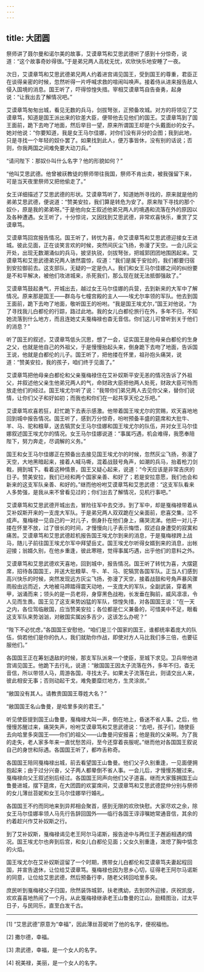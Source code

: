 ```yaml
---
---
---
```

title: 大团圆
---




祭师讲了聂尔曼和诺尔美的故事，艾谟章笃和艾思武德听了感到十分惊奇，说道：“这个故事奇妙得很。”于是弟兄两人高枕无忧，欢欣快乐地安睡了一夜。

次日，艾谟章笃和艾思武德弟兄两人约着进宫谒见国王，受到国王的尊重，君臣正在谈得亲密的时候，忽然听得一片呼喊求救的喧闹叫唤声。接着侍从进来报告敌人侵入国境的消息。国王听了，吓得惊惶失措。宰相艾谟章笃自告奋勇，起身说：“让我出去了解情况吧。”

艾谟章笃匆匆出城，看见无数的兵马，剑拔弩张，正预备攻城。对方的将领见了艾谟章笃，知道是国王派出来的钦差大臣，便带他去见他们的国王。艾谟章笃到了国王面前，跪下去吻了地面，然后举目一望，原来所谓国王却是个头戴面纱的女子。她对他说：“你要知道，我是女王马尔佳娜，对你们没有非分的企图；我到此地，只是寻找一个年轻的奴仆罢了。如果找到此人，便万事皆休，没有别的话说；否则，你我两国之间难免要大动刀兵。”

“请问陛下：那奴仆叫什么名字？他的形貌如何？”

“他叫艾思武德。他曾被祆教徒的祭师带往我国，祭师不肯出卖，被我强留下来，可是当天夜里祭师又把他偷走了。”

女王详细描述了艾思武德的形状。艾谟章笃听了，知道她所寻找的，原来就是他的弟弟艾思武德，便说道：“赞美安拉，我们算是转危为安了。原来陛下寻找的那个奴仆，原是我的弟弟呀。”于是他向女王叙述他弟兄两人的境遇和流落在外的原因以及各种遭遇。女王听了，十分惊诧，又因找到艾思武德，非常欢喜快乐，重赏了艾谟章笃。

艾谟章笃回宫报告情况。国王听了，转忧为喜，命艾谟章笃和艾思武德迎接女王进城。彼此见面，正在谈笑言欢的时候，突然间灰尘飞扬，弥漫了天空。一会儿灰尘开处，出现无数潮涌似的兵马，披坚执锐，剑拔弩张，把城郭团团地围困起来。艾谟章笃和艾思武德弟兄两人骇然震惊，叹道：“我们是属于安拉的，我们都要归宿到安拉御前去。这支部队，无疑的一定是仇人。我们和女王马尔佳娜之间的纠纷要是不和平解决，被他们攻进城来，杀死我们，那么现在就无法抵御强敌了。”

艾谟章笃鼓起勇气，开城出去，越过女王马尔佳娜的兵营，去到新来的大军中了解情况。原来那是国王——群岛与七幢宫殿的主人——埃尤尔率领的军队。他去到国王面前，跪下去吻了地面，敬听国王的吩咐。“我是国王埃尤尔，”国王对他说，“为了寻找我儿白都伦的行踪，路过此地。我的女儿白都伦旅行在外，多年不归，不知她流落到什么地方，而且连她丈夫戛梅禄也杳无音信。你们这儿可曾听到关于他们的消息？”

听了国王的叙述，艾谟章笃低头沉思，想了一会，证实国王是他母亲白都伦的生身之父，也就是他自己的外祖父，于是慢慢抬起头来，倒身跪下去吻了地面，告诉国王说，他就是白都伦的儿子。国王听了，把他搂在怀里，祖孙抱头痛哭，说道：“赞美安拉，我的孩子，咱们终于见面了。”

艾谟章笃把他母亲白都伦和父亲戛梅禄住在艾补奴斯平安无恙的情况告诉了外祖父，并叙述他父亲生他弟兄两人的气，命财政大臣把他两人处死，财政大臣可怜而放走他们的经过。国王埃尤尔听了说：“我带你们弟兄两人去见你父亲，替你们说情，让你们父子和好如初；而我也和你们在一起共享天伦之乐吧。”

艾谟章笃欢喜若狂，赶忙跪下去表示感激。他带着国王埃尤尔的赏赐，欢天喜地地回到城中报告情况。国王听了，感到万分惊奇，吩咐预备丰盛的筵席和大批牛、羊、马、驼和粮草，送去犒赏女王马尔佳娜和国王埃尤尔的队伍，并对女王马尔佳娜叙述国王埃尤尔的情况。女王马尔佳娜说道：“事属巧遇，机会难得，我愿奉陪陛下，努力奔走，尽调解的义务。”

国王和女王马尔佳娜正在预备出去接见国王埃尤尔的时候，忽然灰尘飞扬，弥漫了天空，大地黑暗起来，接着人喊马嘶，混着战鼓号角声，如潮的兵马，抬着枪刀剑戟，拥到城下。看着这种情景，国王又疑心起来，说道：“今天应该是非常吉庆的日子。赞美安拉，我们已经和两个国家亲善、和好了；若是安拉意愿，我们也会和新来的这支军队亲善、和好的。”继而他吩咐艾谟章笃和艾思武德：“这支军队看来人多势强，是我从来不曾看见过的；你们出去了解情况，见机行事吧。”

艾谟章笃和艾思武德开城出去，冒险往军中去交涉。到了军中，却是戛梅禄带着从艾补奴斯开来的一支庞大军队。于是弟兄两人双双跪在父亲面前，悲喜交集，泣不成声。戛梅禄一见自己的一对儿子，倒身扑在他们身上，痛哭流涕。他把一对儿子搂在怀里不放，过了很长的时间，才慢慢向儿子表示悔悟，叙述自身遭受的寂寞和痛苦。艾谟章笃和艾思武德趁机报告国王埃尤尔到来的消息，于是戛梅禄跨上战马，随儿子前往国王埃尤尔军中拜望岳丈。国王埃尤尔听得女婿到来的消息，出帐迎接；翁婿久别，在他乡重逢，彼此寒暄，觉得事属巧遇，出乎他们的意料之外。

艾谟章笃和艾思武德欢天喜地，回到城中，报告情况。国王听了转忧为喜，大摆筵席，招待各国国王，并送大批粮草、牛、羊、马、驼犒赏各国军队。正当人们感到高兴快乐的时候，突然发现远方灰尘飞扬，弥漫了天空，接着战鼓和号角声暴风骤雨般由远而近，大地被马蹄踏得震天动地，一支庞大的军队，全副武装，穿着黑甲，汹涌而来；领头的是一员老将，身穿黑色战袍，长发垂在胸前，威风凛凛，令人见而生畏。国王见了这支来势凶猛的军队，惊惶失措，对各国国王说：“在一天之内，各位驾临敝国，应当赞美安拉；各位都是仁义兼备的，可惜美中不足，眼看这支军队来势汹汹，对敝国实属凶多吉少，这该怎么办呢？”

“陛下不必忧虑，”各国国王安慰他，“咱们是三个国家的国王，谁都统率着庞大的队伍，倘若他们是你的仇人，我们就助你作战，即使对方人马比我们多三倍，也要征服他们。”

各国国王正在筹划退敌的时候，那支军队派来一个使臣，至城下求见。卫兵带他进宫谒见国王。他跪下去行礼，说道：“敝国国王因太子流落在外，多年不归，杳无音信，所以带领人马，周游各国，寻找太子。如果太子流落在此，则请交出人来，彼此相安无事；否则动起干戈，难免要糜烂地方，生灵涂炭。”

“敝国没有其人。请教贵国国王尊姓大名？”

“敝国国王名山鲁曼，是哈里多突的君王。”

听见使臣提到国王山鲁曼，戛梅禄大叫一声，倒在地上，昏迷不省人事。之后，他慢慢苏醒过来，痛哭失声，吩咐艾谟章笃和艾思武德说：“去吧，孩子们，随使臣去向哈里多突国王——你们的祖父——山鲁曼问安报喜；他是我的父亲啊。为了我的走失，老人家多年来一直忧愁苦闷，至今还穿着丧服呢。”继而他对各国国王叙说自己的身世和际遇。各国国王听了，都咋舌称奇。

各国国王陪同戛梅禄出城，前去看望国王山鲁曼。他们父子久别重逢，一见面便拥抱起来；由于过分兴奋，父子两人都晕倒不省人事。一会儿后，才慢慢苏醒过来。戛梅禄向父王叙述别后经过。各国国王同声向他们父子道喜。继而大家簇拥国王山鲁曼进城，摆下筵席，在大团圆的欢宴席间，艾谟章笃和艾思武德昆仲分别与祭师的女儿薄丝苔妮和女王马尔佳娜举行婚礼。

各国国王不约而同地来到异邦相会聚首，感到无限的欢欣快慰。大家尽欢之余，除女王马尔佳娜率领人马先行告辞回国外——临行各国王谆谆嘱她常通音信，其余的约着趁兴作艾补奴斯之行。

到了艾补奴斯，戛梅禄谒见老王阿尔马诺斯，报告途中与两位王子邂逅相遇的情况。国王埃尤尔也奔到后宫，和女儿白都伦见面；父女久别重逢，泼熄了胸中惦念的火焰。

国王埃尤尔在艾补奴斯逗留了一个时期，携带女儿白都伦和艾谟章笃夫妻起程回国，并宣告退休，让位给艾谟章笃。戛梅禄也因为思乡心切，征得老王阿尔马诺斯的同意，让位给艾思武德，然后预备行李，随老父转回哈里多突。

庶民听到戛梅禄父子归国，欣然装饰城郭，扶老携幼，去到郊外迎接，庆祝凯旋，欢欢喜喜地热闹了一个月。从此戛梅禄继承老王山鲁曼的江山，励精图治，过太平日子，与民同乐，直至白发千古。



* * *



[1] “艾思武德”原意为“幸福”，因此薄丝苔妮听了他的名字，便祝福他。

[2] 撒尔德，幸福。

[3] 肃武德，幸福，是一个女人的名字。

[4] 祝美禄，美丽，是一个女人的名字。